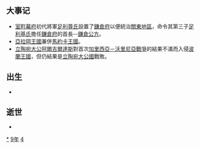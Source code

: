 {{yearTOC|1349|元'''[[至正|至正]]九年'''；越南'''[[紹豐|紹豐]]九年'''；日本南朝'''[[正平_(後村上天皇)|正平]]四年'''，北朝'''[[貞和|貞和]]五年'''}}
== 大事记 ==
*[[室町幕府|室町幕府]]初代將軍[[足利尊氏|足利尊氏]]設置了[[鎌倉府|鎌倉府]]以便統治[[關東地區|關東地區]]，命令其第三子[[足利基氏|足利基氏]]擔任[[鎌倉府|鎌倉府]]的首長--[[鎌倉公方|鎌倉公方]]。
*[[亞拉岡王國|亞拉岡王國]]兼併[[馬約卡王國|馬約卡王國]]。
*[[立陶宛大公|立陶宛大公]][[阿爾吉爾達斯|阿爾吉爾達斯]]對首次[[加里西亞－沃里尼亞戰爭|加里西亞－沃里尼亞戰爭]]的結果不滿而入侵[[波蘭王國_(1025年–1385年)|波蘭王國]]，但仍結果是[[立陶宛大公國|立陶宛大公國]]戰敗。

== 出生 ==
*

== 逝世 ==
{{Wikisource year mention}}
*

[[Category:1349年|*]]
[[Category:1340年代|9年]]
[[Category:14世纪各年|4]]